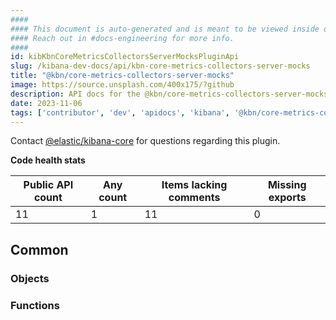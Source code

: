 ```yaml
---
####
#### This document is auto-generated and is meant to be viewed inside our experimental, new docs system.
#### Reach out in #docs-engineering for more info.
####
id: kibKbnCoreMetricsCollectorsServerMocksPluginApi
slug: /kibana-dev-docs/api/kbn-core-metrics-collectors-server-mocks
title: "@kbn/core-metrics-collectors-server-mocks"
image: https://source.unsplash.com/400x175/?github
description: API docs for the @kbn/core-metrics-collectors-server-mocks plugin
date: 2023-11-06
tags: ['contributor', 'dev', 'apidocs', 'kibana', '@kbn/core-metrics-collectors-server-mocks']
---
```




Contact [@elastic/kibana-core](https://github.com/orgs/elastic/teams/kibana-core) for questions regarding this plugin.

**Code health stats**

| Public API count  | Any count | Items lacking comments | Missing exports |
|-------------------|-----------|------------------------|-----------------|
| 11 | 1 | 11 | 0 |

## Common

### Objects
<DocDefinitionList data={kbnCoreMetricsCollectorsServerMocksObj.common.objects}/>

### Functions
<DocDefinitionList data={kbnCoreMetricsCollectorsServerMocksObj.common.functions}/>

